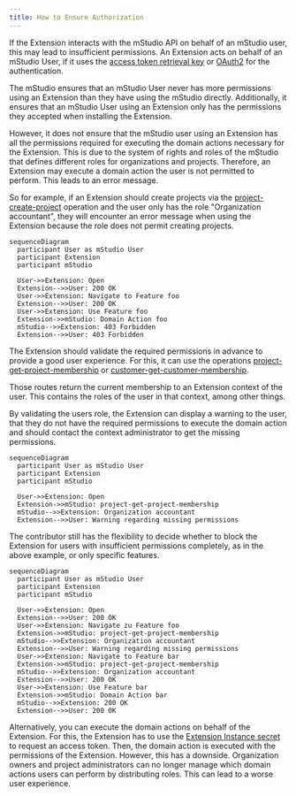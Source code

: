 ```yaml
---
title: How to Ensure Authorization
---
```


If the Extension interacts with the mStudio API on behalf of an mStudio user, this may lead to insufficient permissions.
An Extension acts on behalf of an mStudio User, if it uses the [access token retrieval key](../../overview/concepts/authentication#access-token-retrieval-key)
or [OAuth2](../../overview/concepts/authentication#oauth2) for the authentication.

The mStudio ensures that an mStudio User never has more permissions using an Extension than they have using the mStudio directly.
Additionally, it ensures that an mStudio User using an Extension only has the permissions they accepted when installing the Extension.

However, it does not ensure that the mStudio user using an Extension has all the permissions required for executing the domain actions necessary for the Extension.
This is due to the system of rights and roles of the mStudio that defines different roles for organizations and projects.
Therefore, an Extension may execute a domain action the user is not permitted to perform.
This leads to an error message.

So for example, if an Extension should create projects via the [project-create-project](../../../reference/project/project-create-project) operation
and the user only has the role "Organization accountant", they will encounter an error message when using the Extension because the role does not permit creating projects.

```mermaid
sequenceDiagram
  participant User as mStudio User
  participant Extension
  participant mStudio

  User->>Extension: Open
  Extension-->>User: 200 OK
  User->>Extension: Navigate to Feature foo
  Extension-->>User: 200 OK
  User->>Extension: Use Feature foo
  Extension->>mStudio: Domain Action foo
  mStudio-->>Extension: 403 Forbidden
  Extension-->>User: 403 Forbidden
```

The Extension should validate the required permissions in advance to provide a good user experience.
For this, it can use the operations [project-get-project-membership](../../../reference/project/project-get-project-membership) or [customer-get-customer-membership](../../../reference/customer/customer-get-customer-membership).

Those routes return the current membership to an Extension context of the user.
This contains the roles of the user in that context, among other things.

By validating the users role, the Extension can display a warning to the user, that they do not have the required permissions to execute the domain action and should contact the context administrator to get the missing permissions.

```mermaid
sequenceDiagram
  participant User as mStudio User
  participant Extension
  participant mStudio

  User->>Extension: Open
  Extension->>mStudio: project-get-project-membership
  mStudio-->>Extension: Organization accountant
  Extension-->>User: Warning regarding missing permissions
```

The contributor still has the flexibility to decide whether to block the Extension for users with insufficient permissions completely, as in the above example, or only specific features.

```mermaid
sequenceDiagram
  participant User as mStudio User
  participant Extension
  participant mStudio

  User->>Extension: Open
  Extension-->>User: 200 OK
  User->>Extension: Navigate zu Feature foo
  Extension->>mStudio: project-get-project-membership
  mStudio-->>Extension: Organization accountant
  Extension-->>User: Warning regarding missing permissions
  User->>Extension: Navigate to Feature bar
  Extension->>mStudio: project-get-project-membership
  mStudio-->>Extension: Organization accountant
  Extension-->>User: 200 OK
  User->>Extension: Use Feature bar
  Extension->>mStudio: Domain Action bar
  mStudio-->>Extension: 200 OK
  Extension-->>User: 200 OK
```

Alternatively, you can execute the domain actions on behalf of the Extension.
For this, the Extension has to use the [Extension Instance secret](../../overview/concepts/authentication#extension-instance-secret) to request an access token.
Then, the domain action is executed with the permissions of the Extension.
However, this has a downside.
Organization owners and project administrators can no longer manage which domain actions users can perform by distributing roles.
This can lead to a worse user experience.
